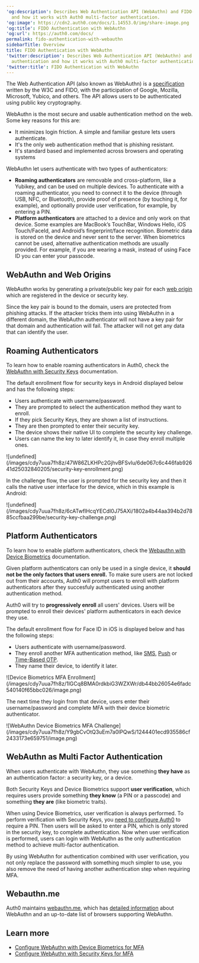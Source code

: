---
'og:description': Describes Web Authentication API (WebAuthn) and FIDO-based authentication
  and how it works with Auth0 multi-factor authentication.
'og:image': https://cdn2.auth0.com/docs/1.14553.0/img/share-image.png
'og:title': FIDO Authentication with WebAuthn
'og:url': https://auth0.com/docs/
permalink: fido-authentication-with-webauthn
sidebarTitle: Overview
title: FIDO Authentication with WebAuthn
'twitter:description': Describes Web Authentication API (WebAuthn) and FIDO-based
  authentication and how it works with Auth0 multi-factor authentication.
'twitter:title': FIDO Authentication with WebAuthn
---
The Web Authentication API (also known as WebAuthn) is a [specification](https://www.w3.org/TR/webauthn/) written by the W3C and FIDO, with the participation of Google, Mozilla, Microsoft, Yubico, and others. The API allows users to be authenticated using public key cryptography.

WebAuthn is the most secure and usable authentication method on the web. Some key reasons for this are:

* It minimizes login friction. A simple and familiar gesture lets users authenticate.
* It's the only web authentication method that is phishing resistant.
* It's standard based and implemented across browsers and operating systems

WebAuthn let users authenticate with two types of authenticators:

* **Roaming authenticators** are removable and cross-platform, like a Yubikey, and can be used on multiple devices. To authenticate with a roaming authenticator, you need to connect it to the device (through USB, NFC, or Bluetooth), provide proof of presence (by touching it, for example), and optionally provide user verification, for example, by entering a PIN.
* **Platform authenticators** are attached to a device and only work on that device. Some examples are MacBook’s TouchBar, Windows Hello, iOS Touch/FaceId, and Android’s fingerprint/face recognition. Biometric data is stored on the device and never sent to the server. When biometrics cannot be used, alternative authentication methods are usually provided. For example, if you are wearing a mask, instead of using Face ID you can enter your passcode.

## WebAuthn and Web Origins

WebAuthn works by generating a private/public key pair for each [web origin](https://en.wikipedia.org/wiki/Same-origin_policy) which are registered in the device or security key.

Since the key pair is bound to the domain, users are protected from phishing attacks. If the attacker tricks them into using WebAuthn in a different domain, the WebAuthn authenticator will not have a key pair for that domain and authentication will fail. The attacker will not get any data that can identify the user.

## Roaming Authenticators

To learn how to enable roaming authenticators in Auth0, check the [WebAuthn with Security Keys](/docs/secure/multi-factor-authentication/fido-authentication-with-webauthn/configure-webauthn-security-keys-for-mfa) documentation.

The default enrollment flow for security keys in Android displayed below and has the following steps:

* Users authenticate with username/password.
* They are prompted to select the authentication method they want to enroll.
* If they pick Security Keys, they are shown a list of instructions.
* They are then prompted to enter their security key.
* The device shows their native UI to complete the security key challenge.
* Users can name the key to later identify it, in case they enroll multiple ones.

<Frame>![undefined](/images/cdy7uua7fh8z/47W86ZLKHPc2GjhvBFSvlu/6de067c6c446fab92641d25032840205/security-key-enrollment.png)</Frame>

In the challenge flow, the user is prompted for the security key and then it calls the native user interface for the device, which in this example is Android:

<Frame>![undefined](/images/cdy7uua7fh8z/6cATwflHcqYECdI0J75AXi/1802a4b44aa394b2d7885ccfbaa299be/security-key-challenge.png)</Frame>

## Platform Authenticators

To learn how to enable platform authenticators, check the [Webauthn with Device Biometrics](/docs/secure/multi-factor-authentication/fido-authentication-with-webauthn/configure-webauthn-device-biometrics-for-mfa) documentation.

Given platform authenticators can only be used in a single device, it **should not be the only factors that users enroll.** To make sure users are not locked out from their accounts, Auth0 will prompt users to enroll with platform authenticators after they succesfuly authenticated using another authentication method.

Auth0 will try to **progressively enroll** all users' devices. Users will be prompted to enroll their devices' platform authenticators in each device they use.

The default enrollment flow for Face ID in iOS is displayed below and has the following steps:

* Users authenticate with username/password.
* They enroll another <Tooltip tip="Multi-factor authentication (MFA): User authentication process that uses a factor in addition to username and password such as a code via SMS." cta="View Glossary" href="/docs/glossary?term=MFA">MFA</Tooltip> authentication method, like [SMS](/docs/secure/multi-factor-authentication/multi-factor-authentication-factors/configure-sms-voice-notifications-mfa), [Push](/docs/secure/multi-factor-authentication/multi-factor-authentication-factors/configure-push-notifications-for-mfa) or [Time-Based OTP](/docs/secure/multi-factor-authentication/multi-factor-authentication-factors/configure-otp-notifications-for-mfa).
* They name their device, to identify it later.

<Frame>![Device Biometrics MFA Enrollment](/images/cdy7uua7fh8z/1lGCq8BMA0rdkbiG3WZXWr/db44bb26054e6fadc540140f65bbc026/image.png)</Frame>

The next time they login from that device, users enter their username/password and complete MFA with their device biometric authenticator.

<Frame>![WebAuthn Device Biometrics MFA Challenge](/images/cdy7uua7fh8z/Y9gbCvOtQ3uEm7a0lPQwS/1244401ecd935586cf2433173e659751/image.png)</Frame>

## WebAuthn as Multi Factor Authentication

<Callout icon="file-lines" color="#0EA5E9" iconType="regular">

When users authenticate with WebAuthn, they use something **they have** as an authentication factor: a security key, or a device.

Both Security Keys and Device Biometrics support **user verification**, which requires users provide something **they know** (a PIN or a passcode) and something **they are** (like biometric traits).

When using Device Biometrics, user verification is always performed. To perform verification with Security Keys, you [need to configure Auth0](/docs/secure/multi-factor-authentication/fido-authentication-with-webauthn/configure-webauthn-security-keys-for-mfa) to require a PIN. Then users will be asked to enter a PIN, which is only stored in the security key, to complete authentication. Now when user verification is performed, users can login with WebAuthn as the only authentication method to achieve multi-factor authentication.

By using WebAuthn for authentication combined with user verification, you not only replace the password with something much simpler to use, you also remove the need of having another authentication step when requiring MFA.

</Callout>

## Webauthn.me

Auth0 maintains [webauthn.me](https://a0.to/webauthme-auth0-docs), which has [detailed information](https://webauthn.me/introduction) about WebAuthn and an up-to-date list of browsers supporting WebAuthn.

## Learn more

* [Configure WebAuthn with Device Biometrics for MFA](/docs/secure/multi-factor-authentication/fido-authentication-with-webauthn/configure-webauthn-device-biometrics-for-mfa)
* [Configure WebAuthn with Security Keys for MFA](/docs/secure/multi-factor-authentication/fido-authentication-with-webauthn/configure-webauthn-security-keys-for-mfa)